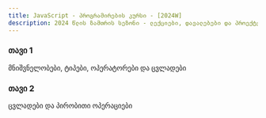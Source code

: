 ```yaml
---
title: JavaScript - პროგრამირების კურსი - [2024W]
description: 2024 წლის ზამთრის სეზონი - ლექციები, დავალებები და პროექტები.
---
```


<div className="grid sm:grid-cols-1 gap-4 mt-6">

<Card href="/classes/javascript/2024w/week-1">

### თავი 1

მნიშვნელობები, ტიპები, ოპერატორები და ცვლადები

</Card>

<Card href="/classes/javascript/2024w/week-2">

### თავი 2

ცვლადები და პირობითი ოპერაციები

</Card>

</div>
